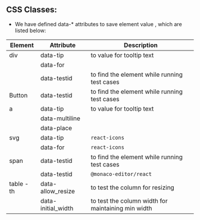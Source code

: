 
<Meta title="Design/Design Data Attribute" />

## **CSS Classes:**

- We have defined data-\* attributes to save element value , which are listed below:

| Element    | Attribute          | Description                                        |
| ---------- | ------------------ | -------------------------------------------------- |
| div        | data-tip           | to value for tooltip text                          |
|            | data-for           |                                                    |
|            | data-testid        | to find the element while running test cases       |
| Button     | data-testid        | to find the element while running test cases       |
| a          | data-tip           | to value for tooltip text                          |
|            | data-multiline     |                                                    |
|            | data-place         |                                                    |
| svg        | data-tip           | `react-icons`                                      |
|            | data-for           | `react-icons`                                      |
| span       | data-testid        | to find the element while running test cases       |
|            | data-testid        | `@monaco-editor/react`                             |
| table - th | data-allow_resize  | to test the column for resizing                    |
|            | data-initial_width | to test the column width for maintaining min width |
